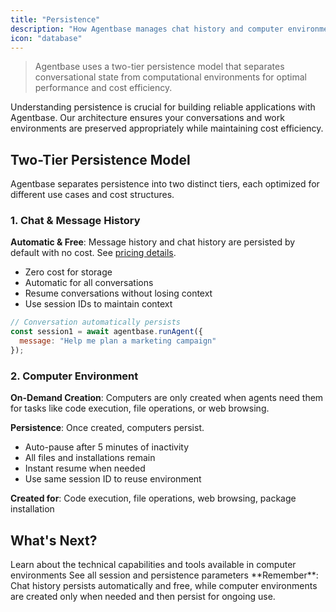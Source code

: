 ```yaml
---
title: "Persistence"
description: "How Agentbase manages chat history and computer environment persistence"
icon: "database"
---
```


> Agentbase uses a two-tier persistence model that separates conversational state from computational environments for optimal performance and cost efficiency.

Understanding persistence is crucial for building reliable applications with Agentbase. Our architecture ensures your conversations and work environments are preserved appropriately while maintaining cost efficiency.

## Two-Tier Persistence Model

Agentbase separates persistence into two distinct tiers, each optimized for different use cases and cost structures.

### 1. Chat & Message History

**Automatic & Free**: Message history and chat history are persisted by default with no cost. See [pricing details](/pricing/overview).

- Zero cost for storage
- Automatic for all conversations
- Resume conversations without losing context
- Use session IDs to maintain context

```javascript
// Conversation automatically persists
const session1 = await agentbase.runAgent({
  message: "Help me plan a marketing campaign"
});

```

### 2. Computer Environment

**On-Demand Creation**: Computers are only created when agents need them for tasks like code execution, file operations, or web browsing.

**Persistence**: Once created, computers persist.

- Auto-pause after 5 minutes of inactivity
- All files and installations remain
- Instant resume when needed
- Use same session ID to reuse environment

**Created for**: Code execution, file operations, web browsing, package installation



## What's Next?

<CardGroup cols={2}>
  <Card title="Computer Details" icon="desktop" href="/environment/computer">
    Learn about the technical capabilities and tools available in computer environments
  </Card>
  
  <Card title="API Reference" icon="code" href="/api/run-agent">
    See all session and persistence parameters
  </Card>
</CardGroup>

<Tip>
  **Remember**: Chat history persists automatically and free, while computer environments are created only when needed and then persist for ongoing use.
</Tip>